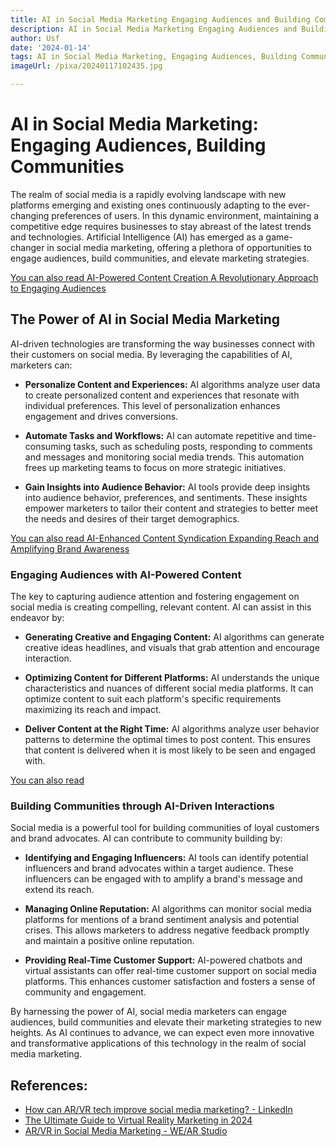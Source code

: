```yaml
---
title: AI in Social Media Marketing Engaging Audiences and Building Communities
description: AI in Social Media Marketing Engaging Audiences and Building Communities
author: Usf
date: '2024-01-14'
tags: AI in Social Media Marketing, Engaging Audiences, Building Communities
imageUrl: /pixa/20240117102435.jpg

---
```

# AI in Social  Media Marketing: Engaging Audiences, Building Communities

The realm of social media  is a  rapidly evolving landscape with new platforms emerging and existing ones continuously adapting to the ever-changing preferences of users. In this dynamic environment,  maintaining a competitive edge requires businesses to stay abreast of the  latest trends and technologies. Artificial Intelligence (AI) has emerged as a game-changer in social media marketing,  offering a plethora of opportunities to engage audiences, build communities, and elevate  marketing strategies.

[You can also read AI-Powered Content Creation A Revolutionary Approach to Engaging Audiences](AI-Powered%20Content%20Creation%20A%20Revolutionary%20Approach%20to%20Engaging%20Audiences)


##  The Power  of AI in Social  Media Marketing

AI-driven technologies are transforming the way  businesses connect with their customers  on social media.  By leveraging the capabilities of AI, marketers can:

* **Personalize Content and Experiences:** AI algorithms analyze user  data to create  personalized  content and experiences that resonate with individual  preferences. This level of personalization enhances  engagement and drives conversions.

* **Automate Tasks and Workflows:**  AI can automate repetitive and  time-consuming tasks, such as scheduling posts, responding to comments and messages and monitoring  social media trends. This automation frees up marketing teams to focus on more strategic initiatives.

* **Gain Insights into Audience Behavior:** AI tools provide deep insights into audience behavior, preferences, and sentiments. These insights empower marketers to tailor their content and strategies to better meet the needs and  desires of their target demographics.

[You can also read AI-Enhanced Content Syndication Expanding Reach and Amplifying Brand Awareness](AI-Enhanced%20Content%20Syndication%20Expanding%20Reach%20and%20Amplifying%20Brand%20Awareness)


### Engaging Audiences with AI-Powered Content

The key to capturing audience attention and  fostering engagement on social media is creating compelling, relevant content. AI can assist in this endeavor by:

* **Generating Creative and  Engaging Content:** AI algorithms can generate creative ideas headlines, and visuals that  grab attention and encourage interaction.

* **Optimizing Content for Different Platforms:** AI understands the unique characteristics and nuances of different social media  platforms.  It can optimize  content to suit each platform's specific  requirements  maximizing its reach and impact.

* **Deliver Content at  the  Right Time:** AI algorithms analyze user  behavior patterns to determine the optimal times to post content. This ensures that content is delivered when it is most likely to be seen and engaged  with.

[You can also read ]()


### Building Communities through AI-Driven Interactions

Social media is a powerful tool  for building  communities of loyal customers and brand advocates. AI can contribute to  community building by:

* **Identifying and Engaging Influencers:** AI tools can identify potential  influencers and brand advocates within a target  audience. These influencers can  be engaged with to amplify a brand's message and extend its reach.

* **Managing Online Reputation:** AI  algorithms can monitor social media platforms for mentions of a brand sentiment analysis and potential crises. This allows marketers to address negative feedback  promptly and maintain a positive online reputation.

* **Providing  Real-Time Customer Support:** AI-powered chatbots and virtual assistants can offer real-time customer  support on social media platforms.  This  enhances customer satisfaction and fosters a sense of community and engagement.

By harnessing the power of  AI, social media  marketers can engage audiences, build communities  and elevate their marketing strategies to new heights. As  AI  continues to advance, we can  expect even more innovative and transformative applications of this technology in the realm of social media marketing.

## References:
- [How can AR/VR tech improve social media marketing? - LinkedIn](https://www.linkedin.com/advice/0/how-can-arvr-tech-improve-social-media-marketing-hoeqf)
- [The Ultimate Guide to Virtual Reality Marketing in 2024](https://influencermarketinghub.com/virtual-reality-marketing/)
- [AR/VR in Social Media Marketing - WE/AR Studio](https://wear-studio.com/augmented-and-virtual-reality-in-social-media-marketing/)
